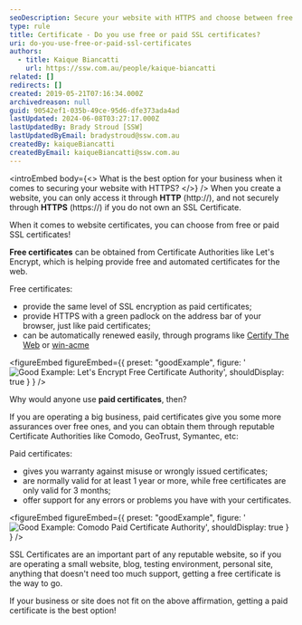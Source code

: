 ```yaml
---
seoDescription: Secure your website with HTTPS and choose between free or paid SSL certificates to ensure online trust and credibility.
type: rule
title: Certificate - Do you use free or paid SSL certificates?
uri: do-you-use-free-or-paid-ssl-certificates
authors:
  - title: Kaique Biancatti
    url: https://ssw.com.au/people/kaique-biancatti
related: []
redirects: []
created: 2019-05-21T07:16:34.000Z
archivedreason: null
guid: 90542ef1-035b-49ce-95d6-dfe373ada4ad
lastUpdated: 2024-06-08T03:27:17.000Z
lastUpdatedBy: Brady Stroud [SSW]
lastUpdatedByEmail: bradystroud@ssw.com.au
createdBy: kaiqueBiancatti
createdByEmail: kaiqueBiancatti@ssw.com.au
---
```


<introEmbed
  body={<>
What is the best option for your business when it comes to securing your website with HTTPS?
  </>}
/>
When you create a website, you can only access it through **HTTP** (http://), and not securely through **HTTPS** (https://) if you do not own an SSL Certificate.

When it comes to website certificates, you can choose from free or paid SSL certificates!

**Free certificates** can be obtained from Certificate Authorities like Let's Encrypt, which is helping provide free and automated certificates for the web.

Free certificates:

- provide the same level of SSL encryption as paid certificates;
- provide HTTPS with a green padlock on the address bar of your browser, just like paid certificates;
- can be automatically renewed easily, through programs like [Certify The Web](https://certifytheweb.com/) or [win-acme](https://www.win-acme.com/)

<figureEmbed figureEmbed={{
  preset: "goodExample",
  figure: '![Good Example: Let\'s Encrypt Free Certificate Authority](/uploads/rules/do-you-use-free-or-paid-ssl-certificates/letsenc.png)',
  shouldDisplay: true
} } />


Why would anyone use **paid certificates**, then?

If you are operating a big business, paid certificates give you some more assurances over free ones, and you can obtain them through reputable Certificate Authorities like Comodo, GeoTrust, Symantec, etc:

Paid certificates:

- gives you warranty against misuse or wrongly issued certificates;
- are normally valid for at least 1 year or more, while free certificates are only valid for 3 months;
- offer support for any errors or problems you have with your certificates.

<figureEmbed figureEmbed={{
  preset: "goodExample",
  figure: '![Good Example: Comodo Paid Certificate Authority](/uploads/rules/do-you-use-free-or-paid-ssl-certificates/comodo.png)',
  shouldDisplay: true
} } />


SSL Certificates are an important part of any reputable website, so if you are operating a small website, blog, testing environment, personal site, anything that doesn't need too much support, getting a free certificate is the way to go.

If your business or site does not fit on the above affirmation, getting a paid certificate is the best option!
